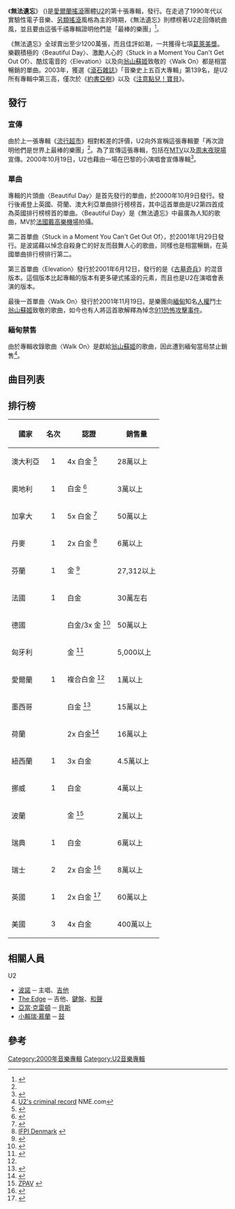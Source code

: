 {{Infobox Album 
| Name        = 無法遺忘<br />''All That You Can't Leave Behind''
| Type        = studio
| Artist      = [[U2樂團|U2]]
| Cover       =U2 All That You Can't Leave Behind.jpg
| Released    = {{start date|2000|10|30}}
| Recorded    = HQ錄音室<br />Windmill Lane錄音室<br />Westland錄音室<br />Totally Wired錄音室<br />[[愛爾蘭|愛爾蘭]][[都柏林|都柏林]]<br />2000年間錄製
| Genre       = [[搖滾|搖滾]]
| Length      = 49:05
| Label       = Island唱片<br />Interscope唱片
| Producer    = [[丹尼爾·雷諾伊斯|丹尼爾·雷諾伊斯]]<br />[[布萊恩·伊諾|布萊恩·伊諾]]
| Reviews     = * [[Allmusic|Allmusic]] {{rating|4|5}} [http://www.allmusic.com/album/all-that-you-cant-leave-behind-r503435 連結]
* Robert Christgau (A-) [http://www.robertchristgau.com/get_artist.php?name=u2 連結]
* [[娛樂週刊|娛樂週刊]] (A) [http://www.ew.com/ew/article/0,,278307,00.html 連結]
* [[衛報|衛報]] {{Rating|5|5}} [http://www.guardian.co.uk/friday_review/story/0,,388228,00.html 連結]
* [[NME|NME]] (7/10) [http://www.nme.com/reviews/u2/4008 連結]
* Pitchfork Media (5.0/10) [https://web.archive.org/web/20090308073103/http://www.pitchforkmedia.com/article/record_review/22837/U2_All_That_You_Cant_Leave_Behind 連結]
* [[滾石雜誌|滾石雜誌]] {{Rating|4|5}} [http://www.rollingstone.com/artists/u2/albums/album/232369/review/6068360/all_that_you_cant_leave_behind 連結]
* Slant雜誌 {{Rating|2.5|5}} [https://web.archive.org/web/20080505140830/http://www.slantmagazine.com/music/music_review.asp?ID=199 連結]
* [[村聲雜誌|村聲雜誌]] (良好) [http://www.villagevoice.com/2000-10-24/music/a-ok/1 連結]
* [[Yahoo!_Music|Yahoo! Music]] (良好) [http://ca.music.yahoo.com/read/review/12063126 連結]
| Last album  = [[流行超市|流行超市]]<br />(1997)
| This album  = '''無法遺忘'''<br />(2000)
| Next album  = [[如何拆除原子彈|如何拆除原子彈]]<br />(2004)
| Misc        = {{Singles
  | Name           = 《無法遺忘》
  | Type           = studio
  | single 1       = Beautiful Day
  | single 1 date  = {{start date|2000|10|9}}
  | single 2       = Stuck in a Moment You Can't Get Out Of
  | single 2 date  = {{start date|2001|1|29}}
  | single 3       = Elevation
  | single 3 date  = {{start date|2001|6|12}}
  | single 4       = Walk On
  | single 4 date  = {{start date|2001|11|19}}
  }}
}}
《'''無法遺忘'''》 ('''{{lang|en|All That You Can't Leave Behind}}''')是[[愛爾蘭|愛爾蘭]][[搖滾|搖滾]]團體[[U2樂團|U2]]的第十張專輯，{{start date|2000|10|30}}發行。在走過了1990年代以實驗性電子音樂、[[另類搖滾|另類搖滾]]風格為主的時期，《無法遺忘》則標榜著U2走回傳統曲風，並且要由這張千禧專輯證明他們是「最棒的樂團」<ref name="tyrangiel2002">{{cite web |url=http://www.time.com/time/arts/article/0,8599,212605,00.html |title=Bono's Mission |accessdate=2007-03-10 |last=Tyrangiel |first=Josh |work=[[時代雜誌|時代雜誌]] |date=2002-02-23 |archive-date=2008-02-17 |archive-url=https://web.archive.org/web/20080217054847/http://www.time.com/time/arts/article/0,8599,212605,00.html |dead-url=yes }}</ref>。

《無法遺忘》全球賣出至少1200萬張，而且佳評如潮，一共獲得七項[[葛萊美獎|葛萊美獎]]。樂觀積極的〈Beautiful Day〉、激勵人心的〈Stuck in a Moment You Can't Get Out Of〉、酷炫電音的〈Elevation〉以及向[[翁山蘇姬|翁山蘇姬]]致敬的〈Walk On〉都是相當暢銷的單曲。2003年，獲選《[[滾石雜誌|滾石雜誌]]》「音樂史上五百大專輯」第139名，是U2所有專輯中第三高，僅次於《[[約書亞樹|約書亞樹]]》以及《[[注意點兒！寶貝|注意點兒！寶貝]]》。

== 發行 ==
=== 宣傳 ===
由於上一張專輯《[[流行超市|流行超市]]》相對較差的評價，U2向外宣稱這張專輯要「再次證明他們是世界上最棒的樂團」<ref name="tyrangiel2002"/>。為了宣傳這張專輯，包括在[[音樂電視網|MTV]]以及[[周末夜現場|周末夜現場]]宣傳。2000年10月19日，U2也藉由一場在巴黎的小演唱會宣傳專輯<ref>{{Cite web |url=http://www.u2-vertigo-tour.com/show1145.html |title=U2 All That You Can't Leave Behind Promo Tour |accessdate=2009-05-27 |archive-date=2011-07-17 |archive-url=https://web.archive.org/web/20110717131213/http://www.u2-vertigo-tour.com/show1145.html |dead-url=no }}</ref>。
=== 單曲 ===
專輯的片頭曲〈Beautiful Day〉是首先發行的單曲，於2000年10月9日發行。發行後甫登上英國、荷蘭、澳大利亞單曲排行榜榜首，其中這首單曲是U2第四首成為英國排行榜榜首的單曲。〈Beautiful Day〉是《無法遺忘》中最廣為人知的歌曲，MV於[[法國|法國]][[戴高樂機場|戴高樂機場]]拍攝。

第二首單曲〈Stuck in a Moment You Can't Get Out Of〉，於2001年1月29日發行。是波諾藉以悼念自殺身亡的好友而鼓舞人心的歌曲，同樣也是相當暢銷，在英國單曲排行榜排行第二。

第三首單曲〈Elevation〉發行於2001年6月12日，發行的是《[[古墓奇兵|古墓奇兵]]》的混音版本。這個版本比起專輯的版本有更多硬式搖滾的元素，而且也是U2在演唱會表演的版本。

最後一首單曲〈Walk On〉發行於2001年11月19日。是樂團向[[緬甸|緬甸]]知名[[人權|人權]]鬥士[[翁山蘇姬|翁山蘇姬]]致敬的歌曲，如今也有人將這首歌解釋為悼念[[911恐怖攻擊事件|911恐怖攻擊事件]]。

=== 緬甸禁售 ===
由於專輯收錄歌曲〈Walk On〉是獻給[[翁山蘇姬|翁山蘇姬]]的歌曲，因此遭到緬甸當局禁止銷售<ref>[http://www.nme.com/news/u2/5391 U2's criminal record] {{Wayback|url=http://www.nme.com/news/u2/5391 |date=20121009205315 }} NME.com</ref>。

== 曲目列表 ==
{{tracklist
| all_music     = U2
| all_lyrics    = Bono和The Edge
| title1  = Beautiful Day
| length1 = 4:06
| title2  = Stuck in a Moment You Can't Get Out Of
| length2 = 4:32
| title3  = Elevation
| length3 = 3:45
| title4  = Walk On
| length4 = 4:55
| title5  = Kite
| length5 = 4:23
| title6  = In a Little While
| length6 = 3:37
| title7  = Wild Honey
| length7 = 3:37
| title8  = Peace on Earth
| length8 = 4:46
| title9  = When I Look at the World
| length9 = 4:15
| title10  = New York
| length10 = 5:28
| title11  = Grace
| length11 = 5:31
}}
{{tracklist
| headline = 英國、澳大利亞以及日本的附贈曲目
| lyrics_credits  = yes
| music_credits   = yes
| title12  = The Ground Beneath Her Feet
| length12 = 3:44
| lyrics12 = [[薩爾曼·魯西迪|薩爾曼·魯西迪]]
| music12  = U2
}}

== 排行榜 ==
{|class="wikitable" border="1"
|-
! 國家
! 名次
! 認證
! 銷售量
|-
| 澳大利亞
|align="center"|1
| 4x 白金 <ref>{{Cite web |url=http://www.aria.com.au/pages/aria-charts-accreditations-albums-2001.htm |title=ARIA |accessdate=2009-05-27 |archive-date=2010-01-17 |archive-url=https://www.webcitation.org/5mqrbHnJJ?url=http://www.aria.com.au/pages/aria-charts-accreditations-albums-2001.htm |dead-url=no }}</ref>
| 28萬以上
|-
| 奧地利
|align="center"| 1
| 白金 <ref name="ifpi.at">{{Cite web |url=http://www.ifpi.at/edelmetal.php3 |title=IFPI Austria |accessdate=2009-05-27 |archive-date=2007-07-16 |archive-url=https://web.archive.org/web/20070716030609/http://www.ifpi.at/edelmetal.php3 |dead-url=no }}</ref>
| 3萬以上
|-
| 加拿大
|align="center"| 1
| 5x 白金 <ref>{{Cite web |url=http://www.cria.ca/gold/0102_g.php |title=CRIA |accessdate=2009-05-27 |archive-date=2005-12-01 |archive-url=https://web.archive.org/web/20051201090211/http://www.cria.ca/gold/0102_g.php |dead-url=no }}</ref>
| 50萬以上
|-
| 丹麥
|align="center"| 1
| 2x 白金 <ref>[http://www.hitlisterne.dk/2006/lister.asp?w=18&y=2002&list=a100# IFPI Denmark] {{webarchive|url=https://web.archive.org/web/20070929090136/http://www.hitlisterne.dk/2006/lister.asp?w=18&y=2002&list=a100 |date=2007-09-29 }}</ref>
| 6萬以上
|-
| 芬蘭
|align="center"| 1
| 金 <ref>{{Cite web |url=http://www.ifpi.fi/tilastot/kplista.html?action=etuk&kirjain=U |title=IFPI Finland |access-date=2009-05-27 |archive-date=2007-10-12 |archive-url=https://web.archive.org/web/20071012122038/http://ifpi.fi/tilastot/kplista.html?action=etuk&kirjain=U |dead-url=yes }}</ref>
| 27,312以上
|-
| 法國
|align="center"| 1
|白金
|30萬左右
|-
| 德國
|align="center"|
| 白金/3x 金 <ref>{{Cite web |url=http://www.ifpi.de/wirtschaft/gpergebnis.php?strAktion=suche&txtSuche=All%20That%20You%20Can%20t%20Leave%20Behind |title=IFPI Germany |access-date=2009-05-27 |archive-date=2007-09-30 |archive-url=https://web.archive.org/web/20070930160126/http://www.ifpi.de/wirtschaft/gpergebnis.php?strAktion=suche&txtSuche=All%20That%20You%20Can%20t%20Leave%20Behind |dead-url=no }}</ref>
| 50萬以上
|-
| 匈牙利
|align="center"|
| 金 <ref>{{Cite web |url=http://www.mahasz.hu/m/?menu=arany_es_platinalemezek&menu2=adatbazis&ev=2001 |title=MAHASZ |accessdate=2009-05-27 |archive-date=2012-10-17 |archive-url=https://www.webcitation.org/6BTvnFV6R?url=http://www.mahasz.hu/ |dead-url=no }}</ref>
| 5,000以上
|-
| 愛爾蘭
|align="center"| 1
| 複合白金 <ref name="ifpi.at"/>
| 1萬以上
|-
| 墨西哥
|align="center"|
| 白金 <ref>{{Cite web |url=http://amprofon.com.mx/certificaciones.php?artista=u2&titulo=all+that+you+can%27t+leave+behind&disquera=&certificacion=todas&anio=todos&categoria=todas&Submitted=Buscar&item=menuCert&contenido=buscar |title=AMPROFON |accessdate=2009-05-27 |archiveurl=https://web.archive.org/web/20071014172859/http://amprofon.com.mx/certificaciones.php?artista=u2&titulo=all+that+you+can%27t+leave+behind&disquera=&certificacion=todas&anio=todos&categoria=todas&Submitted=Buscar&item=menuCert&contenido=buscar |archivedate=2007-10-14 |deadurl=yes }}</ref>
| 15萬以上
|-
| 荷蘭
|align="center"|
| 2x 白金<ref>{{Cite web |url=http://www.nvpi.nl/nvpi/pagina.asp?pagkey=60461&formposted=no&pagenr=2 |title=NVPI |accessdate=2014-12-26 |archiveurl=https://web.archive.org/web/20070730163154/http://www.nvpi.nl/nvpi/pagina.asp?pagkey=60461&formposted=no&pagenr=2 |archivedate=2007-07-30 |deadurl=yes }}</ref>
| 16萬以上
|-
| 紐西蘭
|align="center"| 1
| 3x 白金
| 4.5萬以上
|-
| 挪威
|align="center"| 1
| 白金
| 4萬以上
|-
| 波蘭
|align="center"|
| 金 <ref>[http://www.zpav.pl/plyty.asp?page=zlote&lang=en ZPAV] {{webarchive|url=https://web.archive.org/web/20070704072214/http://www.zpav.pl/plyty.asp?page=zlote&lang=en |date=2007-07-04 }}</ref>
| 2萬以上
|-
| 瑞典
|align="center"| 1
| 白金
| 6萬以上
|-
| 瑞士
|align="center"| 2
| 2x 白金 <ref>{{Cite web |url=http://www.swisscharts.com/search_certifications.asp?search=All+That+You+Can%27t+Leave+Behind |title=AMPROFON |access-date=2009-05-27 |archive-date=2018-09-28 |archive-url=https://web.archive.org/web/20180928052150/http://www.swisscharts.com/search_certifications.asp?search=All+That+You+Can%27t+Leave+Behind |dead-url=no }}</ref>
| 8萬以上
|-
| 英國
|align="center"| 1
| 2x 白金 <ref>{{Cite web |url=http://www.bpi.co.uk/platinum/platinumright.asp?rq=search_plat&r_id=29152 |title=BPI |access-date=2009-05-27 |archive-date=2007-10-18 |archive-url=https://web.archive.org/web/20071018124436/http://bpi.co.uk/platinum/platinumright.asp?rq=search_plat&r_id=29152 |dead-url=no }}</ref>
| 60萬以上
|-
| 美國
|align="center"| 3
| 4x 白金
| 400萬以上
|}

== 相關人員 ==
;U2
* [[波諾|波諾]] ─ 主唱、[[吉他|吉他]]
* [[The_Edge|The Edge]] ─ 吉他、[[鍵盤樂器|鍵盤]]、[[和聲歌手|和聲]]
* [[亞當·克雷頓|亞當·克雷頓]] ─ [[貝斯|貝斯]]
* [[小賴瑞·慕蘭|小賴瑞·慕蘭]] ─ [[鼓|鼓]]

== 參考 ==
{{reflist|2}}

{{U2}}

[[Category:2000年音樂專輯|Category:2000年音樂專輯]]
[[Category:U2音樂專輯|Category:U2音樂專輯]]